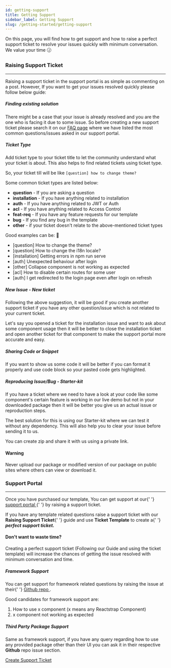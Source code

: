 ```yaml
---
id: getting-support
title: Getting Support
sidebar_label: Getting Support
slug: /getting-started/getting-support
---
```



<p>
  On this page, you will find how to get support and how to raise a perfect support ticket to resolve your issues
  quickly with minimum conversation. We value your time 🕝
</p>

### Raising Support Ticket

---

<p>
  Raising a support ticket in the support portal is as simple as commenting on a post. However, If you want to get your
  issues resolved quickly please follow below guide:
</p>
<h5 className='mb-3'>Finding existing solution</h5>
<p>
  There might be a case that your issue is already resolved and you are the one who is facing it due to some issue. So
  before creating a new support ticket please search it on our <a href='/faq'>FAQ page</a> where we have listed the most
  common questions/issues asked in our support portal.
</p>
<h5 className='mt-5 mb-3'>Ticket Type</h5>
<p>
  Add ticket type to your ticket title to let the community understand what your ticket is about. This also helps to
  find related tickets using ticket type.
</p>
<p>
  So, your ticket till will be like <code>[question] how to change theme?</code>
</p>
<p>Some common ticket types are listed below:</p>
<ul className='pl-3'>
  <li>
    <strong>question</strong> - If you are asking a question
  </li>
  <li>
    <strong>installation</strong> - If you have anything related to installation
  </li>
  <li>
    <strong>auth</strong> - If you have anything related to JWT or Auth
  </li>
  <li>
    <strong>acl</strong> - If you have anything related to Access Control
  </li>
  <li>
    <strong>feat-req</strong> - If you have any feature requests for our template
  </li>
  <li>
    <strong>bug</strong> - If you find any bug in the template
  </li>
  <li>
    <strong>other</strong> - if your ticket doesn't relate to the above-mentioned ticket types
  </li>
</ul>
<p className='my-4'>Good examples can be: 💯</p>
<ul className='pl-3'>
  <li>[question] How to change the theme?</li>
  <li>[question] How to change the i18n locale?</li>
  <li>[installation] Getting errors in npm run serve</li>
  <li>[auth] Unexpected behaviour after login</li>
  <li>[other] Collapse component is not working as expected</li>
  <li>[acl] How to disable certain routes for some user</li>
  <li>[auth] I get redirected to the login page even after login on refresh</li>
</ul>
<h5 className='mt-5 mb-3'>New Issue - New ticket</h5>
<p>
  Following the above suggestion, it will be good if you create another support ticket if you have any other
  question/issue which is not related to your current ticket.
</p>
<p>
  Let's say you opened a ticket for the installation issue and want to ask about some component usage then it will be
  better to close the installation ticket and open another ticket for that component to make the support portal more
  accurate and easy.
</p>
<h5 className='mt-5 mb-3'>Sharing Code or Snippet</h5>
<p>
  If you want to show us some code it will be better if you can format it properly and use code block so your pasted
  code gets highlighted.
</p>
<h5 className='mt-5 mb-3'>Reproducing Issue/Bug - Starter-kit</h5>
<p>
  If you have a ticket where we need to have a look at your code like some component's certain feature is working in our
  live demo but not in your downloaded package then it will be better you give us an actual issue or reproduction steps.
</p>
<p>
  The best solution for this is using our Starter-kit where we can test it without any dependency. This will also help
  you to clear your issue before sending it to us.
</p>
<p>You can create zip and share it with us using a private link.</p>
<Alert className='my-5' color='warning'>
  <h4 className='alert-heading'>Warning</h4>
  <div className='alert-body'>
    Never upload our package or modified version of our package on public sites where others can view or download it.
  </div>
</Alert>

### Support Portal

---

<p>
  Once you have purchased our template, You can get support at our{' '}
  <a href='https://pixinvent.ticksy.com' target='_blank'>
    support portal
  </a>{' '}
  by raising a support ticket.
</p>
<p>
  If you have any template related questions raise a support ticket with our <strong>Raising Support Ticket</strong>{' '}
  guide and use <strong>Ticket Template</strong> to create a{' '}
  <strong>
    <i>perfect support ticket.</i>
  </strong>
</p>
<Alert className='my-5' color='success'>
  <h4 className='alert-heading'>Don't want to waste time?</h4>
  <div className='alert-body'>
    Creating a perfect support ticket (Following our Guide and using the ticket template) will increase the chances of
    getting the issue resolved with minimum conversation and time.
  </div>
</Alert>

<h5 className='mb-3'>Framework Support</h5>

<p>
  You can get support for framework related questions by raising the issue at their{' '}
  <a href='https://github.com/reactstrap/reactstrap' target='_blank'>
    Github repo
  </a>
  .
</p>
<p>Good candidates for framework support are:</p>
<ol className='pl-3'>
  <li>How to use x component (x means any Reactstrap Component)</li>
  <li>x component not working as expected</li>
</ol>
<h5 className='mt-5 mb-3'>Third Party Package Support</h5>
<p>
  Same as framework support, if you have any query regarding how to use any provided package other than their UI you can
  ask it in their respective <strong>Github</strong> repo issue section.
</p>
<a href='https://pixinvent.ticksy.com' target='_blank'>
  Create Support Ticket
</a>

